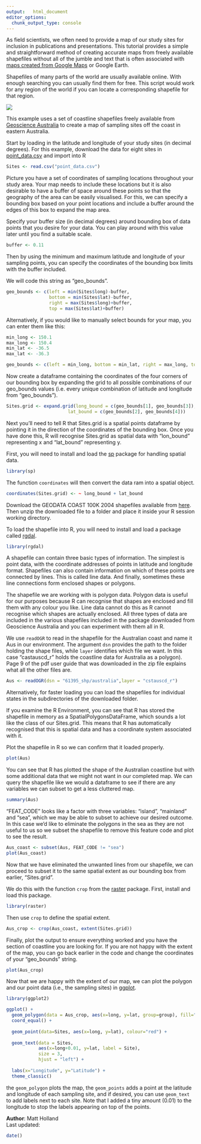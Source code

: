 ---
output:   html_document
editor_options: 
  chunk_output_type: console
---

As field scientists, we often need to provide a map of our study sites for inclusion in publications and presentations. This tutorial provides a simple and straightforward method of creating accurate maps from freely available shapefiles without all of the jumble and text that is often associated with [maps created from Google Maps](http://environmentalcomputing.net/making-simple-maps/) or Google Earth. 

Shapefiles of many parts of the world are usually available online. With enough searching you can usually find them for free. This script would work for any region of the world if you can locate a corresponding shapefile for that region.

![](Ocean_sampling.jpg)

This example uses a set of coastline shapefiles freely available from [Geoscience Australia](http://www.ga.gov.au/) to create a map of sampling sites off the coast in eastern Australia. 

Start by loading in the latitude and longitude of your study sites (in decimal degrees). For this example, download the data for eight sites in [point_data.csv](http://environmentalcomputing.net/wp-content/uploads/2018/03/point_data.csv) and import into R

```{r}
Sites <- read.csv("point_data.csv")
```

Picture you have a set of coordinates of sampling locations throughout your study area. Your map needs to include these locations but it is also desirable to have a buffer of space around these points so that the geography of the area can be easily visualised. For this, we can specify a bounding box based on your point locations and include a buffer around the edges of this box to expand the map area.

Specify your buffer size (in decimal degrees) around bounding box of data points that you desire for your data. You can play around with this value later until you find a suitable scale.

```{r}
buffer <- 0.11
```

Then by using the minimum and maximum latitude and longitude of your sampling points, you can specify the coordinates of the bounding box limits with the buffer included. 

We will code this string as "geo_bounds".

```{r}
geo_bounds <- c(left = min(Sites$long)-buffer, 
                bottom = min(Sites$lat)-buffer, 
                right = max(Sites$long)+buffer, 
                top = max(Sites$lat)+buffer)
```

Alternatively, if you would like to manually select bounds for your map, you can enter them like this:

```{r, eval=F}
min_long <- 150.1
max_long <- 150.4
min_lat <- -36.5
max_lat <- -36.3

geo_bounds <- c(left = min_long, bottom = min_lat, right = max_long, top = max_lat)
```

Now create a dataframe containing the coordinates of the four corners of our bounding box by expanding the grid to all possible combinations of our geo_bounds values (i.e. every unique combination of latitude and longitude from "geo_bounds").

```{r}
Sites.grid <- expand.grid(long_bound = c(geo_bounds[1], geo_bounds[3]), 
                       lat_bound = c(geo_bounds[2], geo_bounds[4]))
```

Next you'll need to tell R that Sites.grid is a spatial points dataframe by pointing it in the direction of the coordinates of the bounding box. Once you have done this, R will recognise Sites.grid as spatial data with "lon_bound" representing x and "lat_bound" representing y.

First, you will need to install and load the [sp](https://cran.r-project.org/web/packages/sp/index.html) package for handling spatial data.

```{r, include=F}
library(sp)
```

The function `coordinates` will then convert the data ram into a spatial object.

```{r}
coordinates(Sites.grid) <- ~ long_bound + lat_bound
```

Download the GEODATA COAST 100K 2004 shapefiles available from [here](https://data.gov.au/dataset/geodata-coast-100k-2004/resource/455ee5c6-2862-445e-8fbe-604476926b4c). Then unzip the downloaded file to a folder and place it inside your R session working directory.

To load the shapefile into R, you will need to install and load a package called [rgdal](https://cran.r-project.org/web/packages/rgdal/index.html).

```{r, include=F}
library(rgdal)
```

A shapefile can contain three basic types of information. The simplest is point data, with the coordinate addresses of points in latitude and longitude format. Shapefiles can also contain information on which of these points are connected by lines. This is called line data. And finally, sometimes these line connections form enclosed shapes or polygons. 

The shapefile we are working with is polygon data. Polygon data is useful for our purposes because R can recognise that shapes are enclosed and fill them with any colour you like. Line data cannot do this as R cannot recognise which shapes are actually enclosed. All three types of data are included in the various shapefiles included in the package downloaded from Geoscience Australia and you can experiment with them all in R.  

We use `readOGR` to read in the shapefile for the Australian coast and name it Aus in our environment. The argument `dsn` provides the path to the folder holding the shape files, while `layer` identifies which file we want. In this case "castauscd_r" holds the coastline data for Australia as a polygon). Page 9 of the pdf user guide that was downloaded in the zip file explains what all the other files are. 

```{r}
Aus <- readOGR(dsn = "61395_shp/australia",layer = "cstauscd_r")
```

Alternatively, for faster loading you can load the shapefiles for individual states in the subdirectories of the downloaded folder. 

If you examine the R Environment, you can see that R has stored the shapefile in memory as a SpatialPolygonsDataFrame, which sounds a lot like the class of our Sites.grid. This means that R has automatically recognised that this is spatial data and has a coordinate system associated with it.

Plot the shapefile in R so we can confirm that it loaded properly.

```{r}
plot(Aus)
```

You can see that R has plotted the shape of the Australian coastline but with some additional data that we might not want in our completed map. We can query the shapefile like we would a dataframe to see if there are any variables we can subset to get a less cluttered map.

```{r}
summary(Aus)
```

"FEAT_CODE" looks like a factor with three variables: "island", "mainland" and "sea", which we may be able to subset to achieve our desired outcome. In this case we'd like to eliminate the polygons in the sea as they are not useful to us so we subset the shapefile to remove this feature code and plot to see the result.  

```{r}
Aus_coast <- subset(Aus, FEAT_CODE != "sea")
plot(Aus_coast)
```

Now that we have eliminated the unwanted lines from our shapefile, we can proceed to subset it to the same spatial extent as our bounding box from earlier, "Sites.grid". 

We do this with the function `crop` from the [raster](https://cran.r-project.org/web/packages/raster/index.html) package. First, install and load this package.

```{r}
library(raster)
```

Then use `crop` to define the spatial extent.

```{r}
Aus_crop <- crop(Aus_coast, extent(Sites.grid))
```

Finally, plot the output to ensure everything worked and you have the section of coastline you are looking for. If you are not happy with the extent of the map, you can go back earlier in the code and change the coordinates of your "geo_bounds" string.

```{r}
plot(Aus_crop)
```

Now that we are happy with the extent of our map, we can plot the polygon and our point data (i.e., the sampling sites) in [ggplot](http://ggplot2.tidyverse.org/reference/).

```{r}
library(ggplot2)
```


```{r}
ggplot() + 
  geom_polygon(data = Aus_crop, aes(x=long, y=lat, group=group), fill="forestgreen", colour="black") +
  coord_equal() +
  
  geom_point(data=Sites, aes(x=long, y=lat), colour="red") +
  
  geom_text(data = Sites, 
            aes(x=long+0.01, y=lat, label = Site),
            size = 3,
            hjust = "left") +
  
  labs(x="Longitude", y="Latitude") +
  theme_classic()
```


the `geom_polygon` plots the map, the `geom_points` adds a point at the latitude and longitude of each sampling site, and if desired, you can use `geom_text` to add labels next to each site. Note that I added a tiny amount (0.01) to the longitude to stop the labels appearing on top of the points.

**Author**: Matt Holland
<br>
Last updated:
```{r,echo=F}
date()
```


